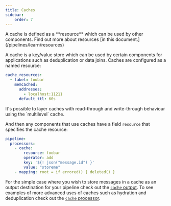 ```yaml
---
title: Caches
sidebar:
    order: 7
---
```


<Aside type="note">
    A cache is defined as a **resource** which can be used by other components.
    Find out more about resources [in this document.](/pipelines/learn/resources)
</Aside>

A cache is a key/value store which can be used by certain components for applications such as deduplication or data
joins. Caches are configured as a named resource:

```yaml
cache_resources:
  - label: foobar
    memcached:
      addresses:
        - localhost:11211
      default_ttl: 60s
```

<Aside type="tip">
It's possible to layer caches with read-through and write-through behaviour using the `multilevel` cache.
</Aside>

And then any components that use caches have a field `resource` that specifies the cache resource:

```yaml
pipeline:
  processors:
    - cache:
        resource: foobar
        operator: add
        key: '${! json("message.id") }'
        value: "storeme"
    - mapping: root = if errored() { deleted() }
```

For the simple case where you wish to store messages in a cache as an output destination for your pipeline check out
the [`cache` output](/reference/components/outputs/cache). To see examples of more advanced uses of caches such as
hydration and deduplication check out the [`cache` processor](/reference/components/processors/cache).